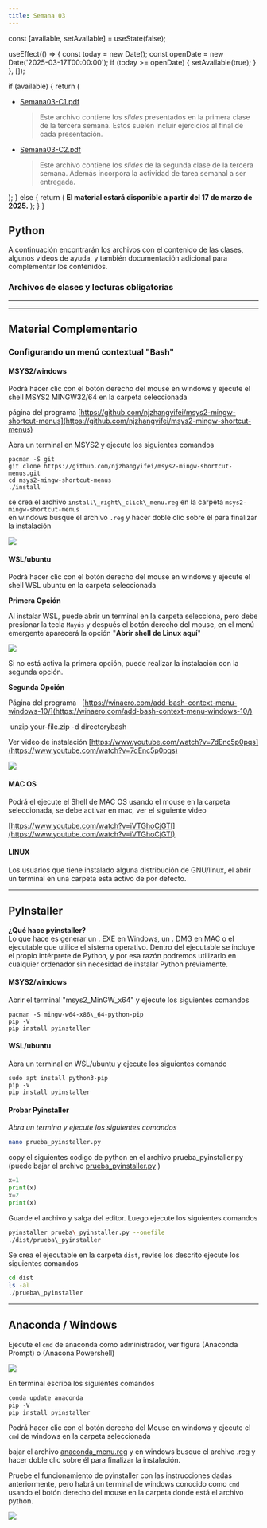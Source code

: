 ```yaml
---
title: Semana 03
---
```



  const [available, setAvailable] = useState(false);

  useEffect(() => {
    const today = new Date();
    const openDate = new Date('2025-03-17T00:00:00');
    if (today >= openDate) {
      setAvailable(true);
    }
  }, []);

  if (available) {
    return (
      <ul>
        <li>
          <a href="/lectures/Semana03-C1.pdf">Semana03-C1.pdf</a>
          <blockquote>
            Este archivo contiene los <em>slides</em> presentados en la primera clase de la tercera semana. Estos suelen incluir ejercicios al final de cada presentación.
          </blockquote>
        </li>
        <li>
          <a href="/lectures/Semana03-C2.pdf">Semana03-C2.pdf</a>
          <blockquote>
            Este archivo contiene los <em>slides</em> de la segunda clase de la tercera semana. Además incorpora la actividad de tarea semanal a ser entregada.
          </blockquote>
        </li>
      </ul>
    );
  } else {
    return (
      <strong>El material estará disponible a partir del 17 de marzo de 2025.</strong>
    );
  }
}



## Python

A continuación encontrarán los archivos con el contenido de las clases, algunos videos de ayuda, y también documentación adicional para complementar los contenidos.

### Archivos de clases y lecturas obligatorias

<FechaLinks />

---
---
## Material Complementario

### Configurando un menú contextual "Bash"

#### **MSYS2/windows**

Podrá hacer clic con el botón derecho del mouse en windows y ejecute el shell MSYS2 MINGW32/64 en la carpeta seleccionada

página del programa [https://github.com/njzhangyifei/msys2-mingw-shortcut-menus](https://github.com/njzhangyifei/msys2-mingw-shortcut-menus)

Abra un terminal en MSYS2 y ejecute los siguientes comandos

```
pacman -S git  
git clone https://github.com/njzhangyifei/msys2-mingw-shortcut-menus.git
cd msys2-mingw-shortcut-menus
./install
```

se crea el archivo `install\_right\_click\_menu.reg` en la carpeta `msys2-mingw-shortcut-menus`  
en windows busque el archivo `.reg` y hacer doble clic sobre él para finalizar la instalación

![](/img/menu_msys2.png) 

#### **WSL/ubuntu**

Podrá hacer clic con el botón derecho del mouse en windows y ejecute el shell WSL ubuntu en la carpeta seleccionada

**Primera Opción** 

Al instalar WSL, puede abrir un terminal en la carpeta selecciona, pero debe presionar la tecla `Mayús` y después el botón derecho del mouse, en el menú emergente aparecerá la opción "**Abrir shell de Linux aquí**"

![](/img/menu_wsl2.png)

Si no está activa la primera opción, puede realizar la instalación con la segunda opción. 

**Segunda Opción**

Página del programa   [https://winaero.com/add-bash-context-menu-windows-10/](https://winaero.com/add-bash-context-menu-windows-10/)

 unzip your-file.zip -d directorybash

Ver video de instalación [https://www.youtube.com/watch?v=7dEnc5p0pqs](https://www.youtube.com/watch?v=7dEnc5p0pqs)  

![](/img/menu_wsl.png)


#### MAC OS

Podrá el ejecute el Shell de MAC OS usando el mouse en la carpeta seleccionada, se debe activar en mac, ver el siguiente video

[https://www.youtube.com/watch?v=iVTGhoCjGTI](https://www.youtube.com/watch?v=iVTGhoCjGTI)

#### LINUX

Los usuarios que tiene instalado alguna distribución de GNU/linux, el abrir un terminal en una carpeta esta activo de por defecto.

-------------

## PyInstaller

**¿Qué hace pyinstaller?**  
Lo que hace es generar un . EXE en Windows, un . DMG en MAC o el ejecutable que utilice el sistema operativo. Dentro del ejecutable se incluye el propio intérprete de Python, y por esa razón podremos utilizarlo en cualquier ordenador sin necesidad de instalar Python previamente.

#### MSYS2/windows

Abrir el terminal "msys2\_MinGW\_x64" y ejecute los siguientes comandos  

```
pacman -S mingw-w64-x86\_64-python-pip  
pip -V  
pip install pyinstaller
```

#### **WSL/ubuntu**

Abra un terminal en WSL/ubuntu y ejecute los siguientes comando

```
sudo apt install python3-pip  
pip -V  
pip install pyinstaller
```

#### **Probar Pyinstaller**

_Abra un termina y ejecute los siguientes comandos_

```bash
nano prueba_pyinstaller.py
```

copy el siguientes codigo de python en el archivo prueba\_pyinstaller.py (puede bajar el archivo [prueba\_pyinstaller.py](https://unab.blackboard.com/bbcswebdav/pid-7920269-dt-content-rid-41113780_1/xid-41113780_1) )

```python
x=1  
print(x)  
x=2  
print(x)
```

Guarde el archivo y salga del editor. Luego ejecute los siguientes comandos

```bash
pyinstaller prueba\_pyinstaller.py --onefile  
./dist/prueba\_pyinstaller
```

Se crea el ejecutable en la carpeta `dist`, revise los descrito ejecute los siguientes comandos

```bash
cd dist  
ls -al  
./prueba\_pyinstaller
```

----------------------------------

## Anaconda / Windows

Ejecute el `cmd` de anaconda como administrador, ver figura (Anaconda Prompt) o (Anacona Powershell)


![](/img/anaconda_cmd.png)  


En terminal escriba los siguientes comandos

```powershell
conda update anaconda  
pip -V
pip install pyinstaller
```

Podrá hacer clic con el botón derecho del Mouse en windows y ejecute el `cmd` de windows en la carpeta seleccionada

bajar el archivo [anaconda\_menu.reg](https://unab.blackboard.com/bbcswebdav/pid-7920273-dt-content-rid-41113782_1/xid-41113782_1) y en windows busque el archivo .reg y hacer doble clic sobre él para finalizar la instalación.

Pruebe el funcionamiento de  pyinstaller con las instrucciones dadas anteriormente, pero habrá un terminal de windows conocido como `cmd` usando el botón derecho del mouse en la carpeta donde está el archivo python.


![](/img/anaconda_cmd2.png)
